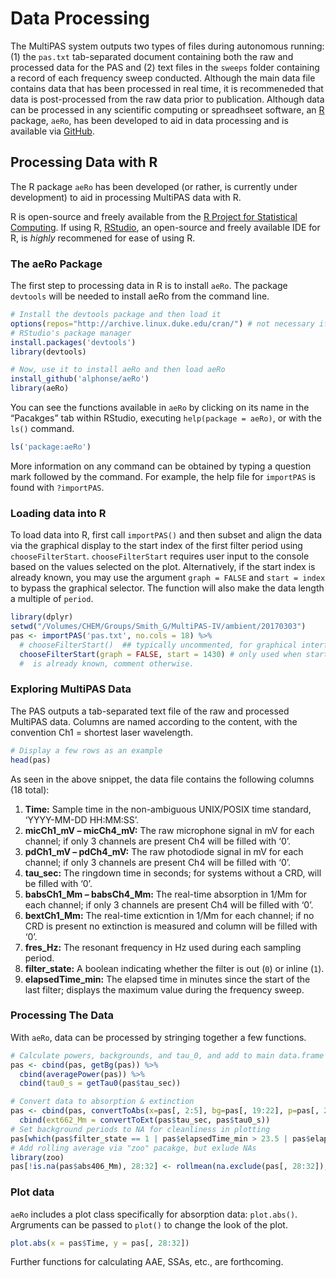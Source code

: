 # Data Processing

The MultiPAS system outputs two types of files during autonomous running: (1) the `pas.txt` tab-separated document containing both the raw and processed data for the PAS and (2) text files in the `sweeps` folder containing a record of each frequency sweep conducted.  Although the main data file contains data that has been processed in real time, it is recommeneded that data is post-processed from the raw data prior to publication.  Although data can be processed in any scientific computing or spreadhseet software, an [R](https://www.r-project.org/about.html) package, `aeRo`, has been developed to aid in data processing and is available via [GitHub](https://github.com/).

## Processing Data with R

The R package `aeRo` has been developed (or rather, is currently under development) to aid in processing MultiPAS data with R.

R is open-source and freely available from the [R Project for Statistical Computing](https://www.r-project.org/).  If using R, [RStudio](https://www.rstudio.com/products/rstudio/download/), an open-source and freely available IDE for R, is *highly* recommened for ease of using R.

### The aeRo Package

The first step to processing data in R is to install `aeRo`.  The package `devtools` will be needed to install aeRo from the command line.

```r
# Install the devtools package and then load it
options(repos="http://archive.linux.duke.edu/cran/") # not necessary if installing from 
# RStudio's package manager
install.packages('devtools')
library(devtools)

# Now, use it to install aeRo and then load aeRo
install_github('alphonse/aeRo')
library(aeRo)
```

You can see the functions available in `aeRo` by clicking on its name in the "Pacakges" tab within RStudio, executing `help(package = aeRo)`, or with the `ls()` command.

```r
ls('package:aeRo')
```

More information on any command can be obtained by typing a question mark followed by the command.  For example, the help file for `importPAS` is found with `?importPAS`.

### Loading data into R
To load data into R, first call `importPAS()` and then subset and align the data via the graphical display to the start index of the first filter period using `chooseFilterStart`.  `chooseFilterStart` requires user input to the console based on the values selected on the plot.  Alternatively, if the start index is already known, you may use the argument `graph = FALSE` and `start = index` to bypass the graphical selector.  The function will also make the data length a multiple of `period`.

```r
library(dplyr)
setwd("/Volumes/CHEM/Groups/Smith_G/MultiPAS-IV/ambient/20170303")
pas <- importPAS('pas.txt', no.cols = 18) %>%
  # chooseFilterStart()  ## typically uncommented, for graphical interface
  chooseFilterStart(graph = FALSE, start = 1430) # only used when start point
  #  is already known, comment otherwise.
```

### Exploring MultiPAS Data

The PAS outputs a tab-separated text file of the raw and processed MultiPAS data.  Columns are named according to the content, with the convention Ch1 = shortest laser wavelength.  

```r
# Display a few rows as an example
head(pas)
```

As seen in the above snippet, the data file contains the following columns (18 total):

1. **Time:** Sample time in the non-ambiguous UNIX/POSIX time standard, 'YYYY-MM-DD HH:MM:SS'.
1. **micCh1_mV -- micCh4_mV:** The raw microphone signal in mV for each channel; if only 3 channels are present Ch4 will be filled with '0'.
1. **pdCh1_mV -- pdCh4_mV:** The raw photodiode signal in mV for each channel; if only 3 channels are present Ch4 will be filled with '0'.
1. **tau_sec:** The ringdown time in seconds; for systems without a CRD, will be filled with '0'.
1. **babsCh1_Mm -- babsCh4_Mm:** The real-time absorption in 1/Mm for each channel; if only 3 channels are present Ch4 will be filled with '0'.
1. **bextCh1_Mm:** The real-time exticntion in 1/Mm for each channel; if no CRD is present no extinction is measured and column will be filled with '0'.
1. **fres_Hz:** The resonant frequency in Hz used during each sampling period.
1. **filter_state:** A boolean indicating whether the filter is out (`0`) or inline (`1`).
1. **elapsedTime_min:** The elapsed time in minutes since the start of the last filter; displays the maximum value during the frequency sweep.

### Processing The Data
With `aeRo`, data can be processed by stringing together a few functions.

```r
# Calculate powers, backgrounds, and tau_0, and add to main data.frame
pas <- cbind(pas, getBg(pas)) %>%
  cbind(averagePower(pas)) %>%
  cbind(tau0_s = getTau0(pas$tau_sec))

# Convert data to absorption & extinction
pas <- cbind(pas, convertToAbs(x=pas[, 2:5], bg=pas[, 19:22], p=pas[, 23:26], m=114000)) %>%
  cbind(ext662_Mm = convertToExt(pas$tau_sec, pas$tau0_s))
# Set background periods to NA for cleanliness in plotting
pas[which(pas$filter_state == 1 | pas$elapsedTime_min > 23.5 | pas$elapsedTime_min < 2.0), 28:32] <- NA
# Add rolling average via "zoo" pacakge, but exlude NAs
library(zoo)
pas[!is.na(pas$abs406_Mm), 28:32] <- rollmean(na.exclude(pas[, 28:32]), k = 120, fill = NA)
```

### Plot data
`aeRo` includes a plot class specifically for absorption data: `plot.abs()`.   Argruments can be passed to `plot()` to change the look of the plot.

```r
plot.abs(x = pas$Time, y = pas[, 28:32])
```

Further functions for calculating AAE, SSAs, etc., are forthcoming.